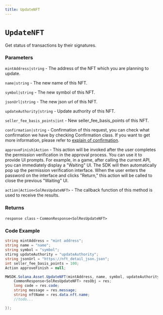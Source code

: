 ```yaml
---
title: UpdateNFT
---
```


# `UpdateNFT`
Get status of transactions by their signatures.
### Parameters
`mintAddress|string` - The address of the NFT which you are planning to update.

`name|string` - The new name of this NFT.

`symbol|string` - The new symbol of this NFT.

`jsonUrl|string` - The new json url of this NFT.

`updateAuthority|string` - Update authority of this NFT.

`seller_fee_basis_points|int` - New seller_fee_basis_points of this NFT.

`confirmation|string` - Confirmation of this request, you can check what confirmation we have by checking Confirmation class. If you want to get more information, please refer to [explain of confirmation](https://mirrorworld.fun/docs/api-reference/unity/configuration#confirmation).

`approveFinish|Action` - This action will be invoked after the user completes the permission verification in the approval process. You can use it to provide UI prompts. For example, in a game, after calling the current API, you can immediately display a "Waiting" UI. The SDK will then automatically pop up the permission verification interface. When the user enters the password on the interface and clicks "Return," this action will be called to close the previous "Waiting" UI.

`action|Action<SolResUpdateNFT>` - The callback function of this method is used to receive the results.

### Returns
`response class` - `CommonResponse<SolResUpdateNFT>`

### Code Example
```csharp
string mintAddress = "mint address";
string name = "name";
string symbol = "symbol";
stirng updateAuthority = "updateAuthority";
string jsonUrl = "https://nft_detail_json.json";
int seller_fee_basis_points = 100;
Action approveFinish = null;

MWSDK.Solana.Asset.UpdateNFT(mintAddress, name, symbol, updateAuthority, jsonUrl, 200, Confirmation.Default, approveFinish, (res) => {
    CommonResponse<SolResUpdateNFT> resObj = res;
    long code = res.code;
    string message = res.message;
    string nftName = res.data.nft.name;
    //todo...

});
```
